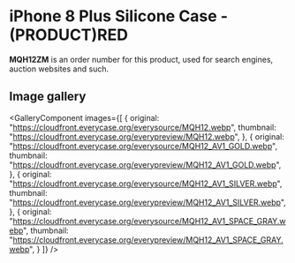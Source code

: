 
# iPhone 8 Plus Silicone Case - (PRODUCT)RED

<Callout type='info' emoji='👉🏻'>**MQH12ZM** is an order number for this product, used for search engines, auction websites and such.</Callout>

## Image gallery

<GalleryComponent
    images={[
      {
        original: "https://cloudfront.everycase.org/everysource/MQH12.webp",
        thumbnail: "https://cloudfront.everycase.org/everypreview/MQH12.webp",
      },
      {
        original: "https://cloudfront.everycase.org/everysource/MQH12_AV1_GOLD.webp",
        thumbnail: "https://cloudfront.everycase.org/everypreview/MQH12_AV1_GOLD.webp",
      },
      {
        original: "https://cloudfront.everycase.org/everysource/MQH12_AV1_SILVER.webp",
        thumbnail: "https://cloudfront.everycase.org/everypreview/MQH12_AV1_SILVER.webp",
      },
      {
        original: "https://cloudfront.everycase.org/everysource/MQH12_AV1_SPACE_GRAY.webp",
        thumbnail: "https://cloudfront.everycase.org/everypreview/MQH12_AV1_SPACE_GRAY.webp",
      }
    ]}
  />
